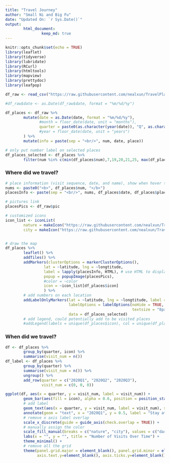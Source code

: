 ```yaml
---
title: "Travel Journey"
author: "Small Ni and Big Fu"
date: "Updated On: `r Sys.Date()`"
output: 
        html_document:
                keep_md: true
---
```


```r
knitr::opts_chunk$set(echo = TRUE)
library(leaflet)
library(tidyverse)
library(lubridate)
library(RCurl)
library(htmltools)
library(mapview)
library(prettydoc)
library(leafpop)
```

```r
df_raw <- read_csv("https://raw.githubusercontent.com/nealxun/TravelPlaces/master/travel_places.csv")

#df_raw$date <- as.Date(df_raw$date, format = "%m/%d/%y")

df_places <- df_raw %>%
        mutate(date = as.Date(date, format = "%m/%d/%y"),
               #month = floor_date(date, unit = "months"),
               quarter = paste0(as.character(year(date)), "Q", as.character(quarter(date)))
               #year = floor_date(date, unit = "years")
        ) %>% 
        mutate(info = paste(sep = "<br/>", num, date, place))

# only put number label on selected places
df_places_selected <- df_places %>% 
        filter(num %in% c(min(df_places$num),7,19,20,21,25, max(df_places$num)))

```

### Where did we travel?

```r
# place information (visit sequence, date, and name), show when hover the mice
nums <- paste0("<b>", df_places$num, "</b>")
placesInfo <- paste(sep = "<br/>", nums, df_places$date, df_places$place)

# pictures link
placesPics <- df_raw$pic

# customized icons
icon_list <- iconList(
        nature = makeIcon("https://raw.githubusercontent.com/nealxun/TravelPlaces/master/national-park-map-icons.png", iconWidth = 24, iconHeight = 30),
        city = makeIcon("https://raw.githubusercontent.com/nealxun/TravelPlaces/master/city_icon.png", iconWidth = 24, iconHeight = 30))


# draw the map
df_places %>% 
        leaflet() %>%
        addTiles() %>%
        addMarkers(clusterOptions = markerClusterOptions(),
                 lat = ~latitude, lng = ~longtitude,
                 label = lapply(placesInfo, HTML), # use HTML to display multiple lines
                 popup = popupImage(placesPics),
                 #color = ~color
                 icon = ~icon_list[df_places$icon]
                 ) %>% 
        # add numbers on each location
        addLabelOnlyMarkers(lat = ~latitude, lng = ~longtitude, label = ~as.character(num),
                            labelOptions = labelOptions(noHide = TRUE, textOnly = FALSE,
                                                        textsize = "8px", opacity = 0.8),
                            data = df_places_selected)
        # add legend, could potentially add to be visited places
        #addLegend(labels = unique(df_places$icon), col = unique(df_places$color))

```


### When did we travel?

```r
df <- df_places %>% 
        group_by(quarter, icon) %>% 
        summarise(visit_num = n())
df_label <- df_places %>% 
        group_by(quarter) %>% 
        summarise(visit_num = n()) %>% 
        ungroup() %>% 
        add_row(quarter = c("2020Q1", "2020Q2", "2020Q3"), 
                visit_num = c(0, 0, 0))

ggplot(df, aes(x = quarter, y = visit_num, label = visit_num)) +
        geom_bar(aes(fill = icon), alpha = 0.6, position = position_stack(reverse = TRUE), stat = "identity") +
        # add label
        geom_text(aes(x = quarter, y = visit_num, label = visit_num), size = 4, position = position_stack(vjust = 1), data = df_label) + 
        annotate(geom = "text", x = "2020Q1", y = 0.5, label = "Stay at Home Order", hjust = "left", size = 3, color = "darksalmon") +
        # remove x axis label overlap
        scale_x_discrete(guide = guide_axis(check.overlap = TRUE)) +
        # manually assign the color
        scale_fill_manual(breaks = c("nature", "city"), values = c("darkgreen", "steelblue"), name = "Category") +
        labs(x = "", y = "", title = "Number of Visits Over Time") +
        theme_minimal() +
        # remove all the grid
        theme(panel.grid.major = element_blank(), panel.grid.minor = element_blank(), 
              axis.text.y=element_blank(), axis.ticks.y=element_blank())


```

